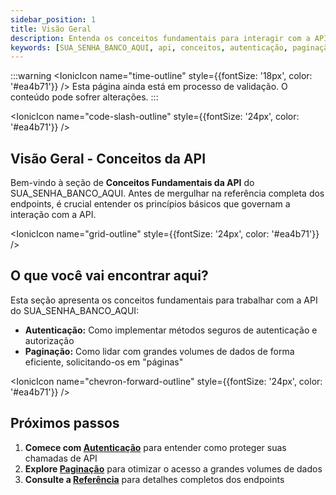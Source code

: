 ---
sidebar_position: 1
title: Visão Geral
description: Entenda os conceitos fundamentais para interagir com a API do SUA_SENHA_BANCO_AQUI, como autenticação e paginação.
keywords: [SUA_SENHA_BANCO_AQUI, api, conceitos, autenticação, paginação]
---


:::warning
<IonicIcon name="time-outline" style={{fontSize: '18px', color: '#ea4b71'}} />
Esta página ainda está em processo de validação. O conteúdo pode sofrer alterações.
:::

<IonicIcon name="code-slash-outline" style={{fontSize: '24px', color: '#ea4b71'}} />

## Visão Geral - Conceitos da API

Bem-vindo à seção de **Conceitos Fundamentais da API** do SUA_SENHA_BANCO_AQUI. Antes de mergulhar na referência completa dos endpoints, é crucial entender os princípios básicos que governam a interação com a API.

<IonicIcon name="grid-outline" style={{fontSize: '24px', color: '#ea4b71'}} />

## O que você vai encontrar aqui?

Esta seção apresenta os conceitos fundamentais para trabalhar com a API do SUA_SENHA_BANCO_AQUI:

- **Autenticação:** Como implementar métodos seguros de autenticação e autorização
- **Paginação:** Como lidar com grandes volumes de dados de forma eficiente, solicitando-os em "páginas"

<IonicIcon name="chevron-forward-outline" style={{fontSize: '24px', color: '#ea4b71'}} />

## Próximos passos

1. **Comece com [Autenticação](./autenticacao)** para entender como proteger suas chamadas de API
2. **Explore [Paginação](./paginacao)** para otimizar o acesso a grandes volumes de dados
3. **Consulte a [Referência](../referencia/)** para detalhes completos dos endpoints
